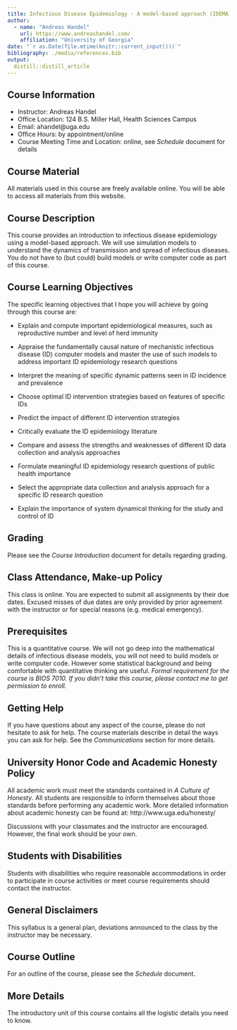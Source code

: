 ---
title: Infectious Disease Epidemiology - A model-based approach (IDEMA) – Syllabus
author:
  - name: "Andreas Handel"
    url: https://www.andreashandel.com/
    affiliation: "University of Georgia"
date: "`r as.Date(file.mtime(knitr::current_input()))`"
bibliography: ./media/references.bib
output: 
  distill::distill_article
---


## Course Information

* Instructor: Andreas Handel
* Office Location: 124 B.S. Miller Hall, Health Sciences Campus
* Email: ahandel@uga.edu
* Office Hours:  by appointment/online
* Course Meeting Time and Location: online, see _Schedule_ document for details

## Course Material

All materials used in this course are freely available online. You will be able to access all materials from this website.


## Course Description

This course provides an introduction to infectious disease epidemiology using a model-based approach. We will use simulation models to understand the dynamics of transmission and spread of infectious diseases. You do not have to (but could) build models or write computer code as part of this course. 


## Course Learning Objectives


The specific learning objectives that I hope you will achieve by going through this course are:

* Explain and compute important epidemiological measures, such as reproductive number and level of herd immunity

* Appraise the fundamentally causal nature of mechanistic infectious disease (ID) computer models and master the use of such models to address important ID epidemiology research questions

* Interpret the meaning of specific dynamic patterns seen in ID incidence and prevalence

*	Choose optimal ID intervention strategies based on features of specific IDs

*	Predict the impact of different ID intervention strategies

*	Critically evaluate the ID epidemiology literature

*	Compare and assess the strengths and weaknesses of different ID data collection and analysis approaches

*	Formulate meaningful ID epidemiology research questions of public health importance 

*	Select the appropriate data collection and analysis approach for a specific ID research question

*	Explain the importance of system dynamical thinking for the study and control of ID


## Grading

Please see the _Course Introduction_ document for details regarding grading.


## Class Attendance, Make-up Policy

This class is online. You are expected to submit all assignments by their due dates. Excused misses of due dates are only provided by prior agreement with the instructor or for special reasons (e.g. medical emergency).


## Prerequisites

This is a quantitative course. We will not go deep into the mathematical details of infectious disease models, you will not need to build models or write computer code. However some statistical background and being comfortable with quantitative thinking are useful. 
_Formal requirement for the course is BIOS 7010. If you didn't take this course, please contact me to get permission to enroll._


## Getting Help

If you have questions about any aspect of the course, please do not hesitate to ask for help. The course materials describe in detail the ways you can ask for help. See the _Communications_ section for more details.


## University Honor Code and Academic Honesty Policy

All academic work must meet the standards contained in _A Culture of Honesty_. All students are responsible to inform themselves about those standards before performing any academic work. More detailed information about academic honesty can be found at: http://www.uga.edu/honesty/

Discussions with your classmates and the instructor are encouraged. However, the final work should be your own.


## Students with Disabilities

Students with disabilities who require reasonable accommodations in order to participate in course activities or meet course requirements should contact the instructor.

## General Disclaimers

This syllabus is a general plan, deviations announced to the class by the instructor may be necessary.

## Course Outline

For an outline of the course, please see the _Schedule_ document. 

## More Details

The introductory unit of this course contains all the logistic details you need to know.